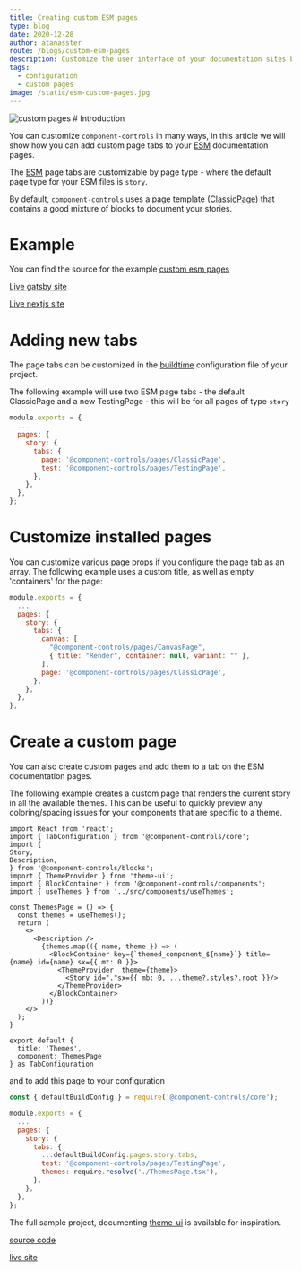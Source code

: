 ```yaml
---
title: Creating custom ESM pages
type: blog
date: 2020-12-28
author: atanasster
route: /blogs/custom-esm-pages
description: Customize the user interface of your documentation sites by adding custom pages
tags:
  - configuration
  - custom pages
image: /static/esm-custom-pages.jpg
---
```



<img
  alt="custom pages"
  title="custom esm page tabs"
  src={customPagesImg}
/> # Introduction

You can customize `component-controls` in many ways, in this article we will show how you can add custom page tabs to your [ESM](/tutorial/esmodules-stories) documentation pages.

The [ESM](/tutorial/esmodules-stories) page tabs are customizable by page type - where the default page type for your ESM files is `story`.

By default, `component-controls` uses a page template ([ClassicPage](https://github.com/ccontrols/component-controls/blob/master/ui/pages/src/pages/ClassicPage.tsx)) that contains a good mixture of blocks to document your stories.

# Example

You can find the source for the example [custom esm pages](https://github.com/ccontrols/custom-esm-pages)

[Live gatsby site](https://gatsby-esm-pages.netlify.app)

[Live nextjs site](https://next-esm-pages.netlify.app)

# Adding new tabs

The page tabs can be customized in the [buildtime](/configuration/buildtime/) configuration file of your project.

The following example will use two ESM page tabs - the default ClassicPage and a new TestingPage - this will be for all pages of type `story`

```js:title=.config/buildtime.js
module.exports = {
  ...
  pages: {
    story: {
      tabs: {
        page: '@component-controls/pages/ClassicPage',
        test: '@component-controls/pages/TestingPage',
      },
    },
  },
};
```

# Customize installed pages

You can customize various page props if you configure the page tab as an array. The following example uses a custom title, as well as empty 'containers' for the page:

```js:title=.config/buildtime.js
module.exports = {
  ...
  pages: {
    story: {
      tabs: {
        canvas: [
          "@component-controls/pages/CanvasPage",
          { title: "Render", container: null, variant: "" },
        ],
        page: '@component-controls/pages/ClassicPage',
      },
    },
  },
};
```

# Create a custom page

You can also create custom pages and add them to a tab on the ESM documentation pages.

The following example creates a custom page that renders the current story in all the available themes. This can be useful to quickly preview any coloring/spacing issues for your components that are specific to a theme.

```js:title=.config/ThemesPage.tsx
import React from 'react';
import { TabConfiguration } from '@component-controls/core';
import {
Story,
Description,
} from '@component-controls/blocks';
import { ThemeProvider } from 'theme-ui';
import { BlockContainer } from '@component-controls/components';
import { useThemes } from '../src/components/useThemes';

const ThemesPage = () => {
  const themes = useThemes();
  return (
    <>
      <Description />
        {themes.map(({ name, theme }) => (
          <BlockContainer key={`themed_component_${name}`} title={name} id={name} sx={{ mt: 0 }}>
            <ThemeProvider  theme={theme}>
              <Story id="."sx={{ mb: 0, ...theme?.styles?.root }}/>
            </ThemeProvider>
          </BlockContainer>
        ))}
    </>
  );
}

export default {
  title: 'Themes',
  component: ThemesPage
} as TabConfiguration
```

and to add this page to your configuration

```js:title=.config/buildtime.js
const { defaultBuildConfig } = require('@component-controls/core');

module.exports = {
  ...
  pages: {
    story: {
      tabs: {
        ...defaultBuildConfig.pages.story.tabs,
        test: '@component-controls/pages/TestingPage',
        themes: require.resolve('./ThemesPage.tsx'),
      },
    },
  },
};
```

The full sample project, documenting [theme-ui](https://theme-ui.com) is available for inspiration.

[source code](https://github.com/atanasster/theme-ui-design-system/tree/master/.config)

[live site](https://theme-ui-design-system.netlify.app/docs/theme-ui-alert--overview/themes)
